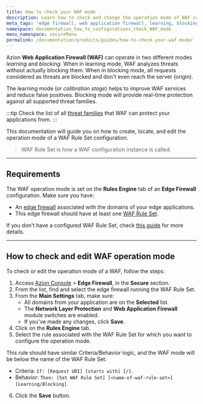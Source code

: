 ```yaml
---
title: How to check your WAF mode
description: Learn how to check and change the operation mode of WAF configurations.
meta_tags: 'edge firewall, web application firewall, learning, blocking, operation modes'
namespace: documentation_how_to_configurations_check_WAF_mode
menu_namespace: secureMenu
permalink: /documentation/products/guides/how-to-check-your-waf-mode/
---
```



<InterfaceNote />

Azion **Web Application Firewall (WAF)** can operate in two different modes *learning* and *blocking*. When in learning mode, WAF analyzes threats without actually blocking them. When in blocking mode, all requests considered as threats are blocked and don't even reach the server (origin).

The learning mode (or *calibration stage*) helps to improve WAF services and reduce false positives. Blocking mode will provide real-time protection against all supported threat families.

:::tip
Check the list of all [threat families](/en/documentation/products/secure/edge-firewall/web-application-firewall/) that WAF can protect your applications from.
:::

This documentation will guide you on how to create, locate, and edit the operation mode of a WAF Rule Set configuration.

> WAF Rule Set is how a WAF configuration instance is called.

---

## Requirements

The WAF operation mode is set on the **Rules Engine** tab of an **Edge Firewall** configuration. Make sure you have:

- An [edge firewall](/en/documentation/products/guides/secure/edge-firewall-configure-main-settings/) associated with the domains of your edge applications.
- This edge firewall should have at least one [WAF Rule Set](/en/documentation/products/secure/edge-firewall/web-application-firewall/rules-set/). 

If you don't have a configured WAF Rule Set, check [this guide](/en/documentation/products/guides/secure/create-waf-rule-set/) for more details.

---

## How to check and edit WAF operation mode

To check or edit the operation mode of a WAF, follow the steps:

1. Access [Azion Console](/en/documentation/products/guides/how-to-access-azion-console/) > **Edge Firewall**, in the **Secure** section.
2. From the list, find and select the edge firewall running the WAF Rule Set.
3. From the **Main Settings** tab, make sure:
   - All domains from your application are on the **Selected** list.
   - The **Network Layer Protection** and **Web Application Firewall** module switches are enabled.
   - If you've made any changes, click **Save**.
4. Click on the **Rules Engine** tab.
5. Select the rule associated with the WAF Rule Set for which you want to configure the operation mode.

This rule should have similar Criteria/Behavior logic, and the WAF mode will be below the name of the WAF Rule Set:

- Criteria: `If: [Request URI] [starts with] [/]`. <br />
- Behavior: `Then: [Set WAF Rule Set] [<name-of-waf-rule-set>] [Learning/Blocking]`.

6. Click the **Save** button.